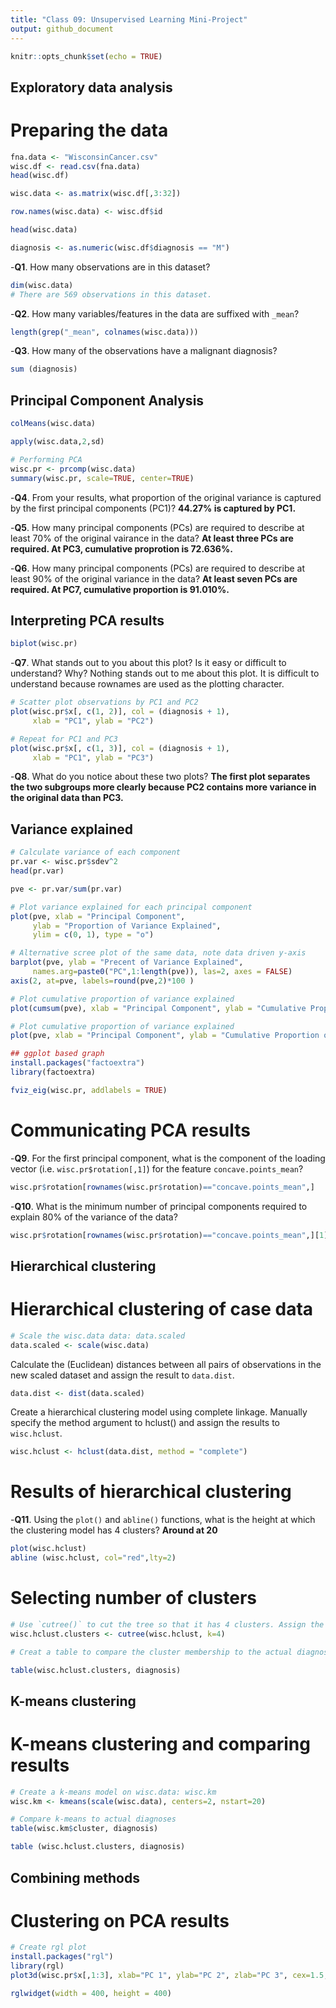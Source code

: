 ```yaml
---
title: "Class 09: Unsupervised Learning Mini-Project"
output: github_document
---
```


```r
knitr::opts_chunk$set(echo = TRUE)
```

## Exploratory data analysis

# Preparing the data

```r
fna.data <- "WisconsinCancer.csv"
wisc.df <- read.csv(fna.data)
head(wisc.df)
```

```r
wisc.data <- as.matrix(wisc.df[,3:32])
```

```r
row.names(wisc.data) <- wisc.df$id
```

```r
head(wisc.data)
```

```r
diagnosis <- as.numeric(wisc.df$diagnosis == "M")

```

<div class="q_box">
-**Q1**. How many observations are in this dataset?
```r
dim(wisc.data)
# There are 569 observations in this dataset. 
```
  
-**Q2**. How many variables/features in the data are suffixed with  `_mean`?
```r
length(grep("_mean", colnames(wisc.data)))
```

-**Q3**. How many of the observations have a malignant diagnosis?
```r
sum (diagnosis)
```
</div>

## Principal Component Analysis

```r
colMeans(wisc.data)

apply(wisc.data,2,sd)
```

```r
# Performing PCA
wisc.pr <- prcomp(wisc.data)
summary(wisc.pr, scale=TRUE, center=TRUE)
```

<div class="q_box">
-**Q4**. From your results, what proportion of the original variance is captured by the first principal components (PC1)? **44.27% is captured by PC1.**

-**Q5**. How many principal components (PCs) are required to describe at least 70% of the original vairance in the data? **At least three PCs are required. At PC3, cumulative proprotion is 72.636%.**

-**Q6**. How many principal components (PCs) are required to describe at least 90% of the original variance in the data? **At least seven PCs are required. At PC7, cumulative proportion is 91.010%.**
</div>

## Interpreting PCA results

```r
biplot(wisc.pr)
```

<div class="q_box">
-**Q7**. What stands out to you about this plot? Is it easy or difficult to understand? Why? Nothing stands out to me about this plot. It is difficult to understand because rownames are used as the plotting character.
</div>

```r
# Scatter plot observations by PC1 and PC2
plot(wisc.pr$x[, c(1, 2)], col = (diagnosis + 1), 
     xlab = "PC1", ylab = "PC2")
```

```r
# Repeat for PC1 and PC3
plot(wisc.pr$x[, c(1, 3)], col = (diagnosis + 1), 
     xlab = "PC1", ylab = "PC3")
```

<div class="q_box">
-**Q8**. What do you notice about these two plots? **The first plot separates the two subgroups more clearly because PC2 contains more variance in the original data than PC3.**
</div>

## Variance explained

```r
# Calculate variance of each component
pr.var <- wisc.pr$sdev^2
head(pr.var)
```

```r
pve <- pr.var/sum(pr.var)

# Plot variance explained for each principal component
plot(pve, xlab = "Principal Component", 
     ylab = "Proportion of Variance Explained", 
     ylim = c(0, 1), type = "o")
```

```r
# Alternative scree plot of the same data, note data driven y-axis
barplot(pve, ylab = "Precent of Variance Explained",
     names.arg=paste0("PC",1:length(pve)), las=2, axes = FALSE)
axis(2, at=pve, labels=round(pve,2)*100 )
```

```r
# Plot cumulative proportion of variance explained
plot(cumsum(pve), xlab = "Principal Component", ylab = "Cumulative Proportion of Variance Explained", ylim = c(0, 1), type = "o")
```

```r
# Plot cumulative proportion of variance explained
plot(pve, xlab = "Principal Component", ylab = "Cumulative Proportion of Variance Explained", ylim = c(0,1), type = "o")
```

```r
## ggplot based graph
install.packages("factoextra")
library(factoextra)
```

```r
fviz_eig(wisc.pr, addlabels = TRUE)

```

# Communicating PCA results

<div class="q_box">
-**Q9**. For the first principal component, what is the component of the loading vector (i.e. `wisc.pr$rotation[,1]`) for the feature `concave.points_mean`?
```r
wisc.pr$rotation[rownames(wisc.pr$rotation)=="concave.points_mean",]
```


-**Q10**. What is the minimum number of principal components required to explain 80% of the variance of the data?
```r
wisc.pr$rotation[rownames(wisc.pr$rotation)=="concave.points_mean",][1]
```
</div>

## Hierarchical clustering

# Hierarchical clustering of case data

```r
# Scale the wisc.data data: data.scaled
data.scaled <- scale(wisc.data)
```

Calculate the (Euclidean) distances between all pairs of observations in the new scaled dataset and assign the result to `data.dist`.
```r
data.dist <- dist(data.scaled)
```

Create a hierarchical clustering model using complete linkage. Manually specify the method argument to hclust() and assign the results to `wisc.hclust`.

```r
wisc.hclust <- hclust(data.dist, method = "complete")
```

# Results of hierarchical clustering
<div class="q_box">
-**Q11**. Using the `plot()` and `abline()` functions, what is the height at which the clustering model has 4 clusters? **Around at 20**

```r
plot(wisc.hclust)
abline (wisc.hclust, col="red",lty=2)
```
</div>

# Selecting number of clusters

```r
# Use `cutree()` to cut the tree so that it has 4 clusters. Assign the output to the variable `wisc.hclust.clusters`.
wisc.hclust.clusters <- cutree(wisc.hclust, k=4)
```

```r
# Creat a table to compare the cluster membership to the actual diagnoses.

table(wisc.hclust.clusters, diagnosis)
```

## K-means clustering

# K-means clustering and comparing results

```r
# Create a k-means model on wisc.data: wisc.km
wisc.km <- kmeans(scale(wisc.data), centers=2, nstart=20)

# Compare k-means to actual diagnoses
table(wisc.km$cluster, diagnosis)
```

```r
table (wisc.hclust.clusters, diagnosis)
```

## Combining methods

# Clustering on PCA results

```r
# Create rgl plot
install.packages("rgl")
library(rgl)
plot3d(wisc.pr$x[,1:3], xlab="PC 1", ylab="PC 2", zlab="PC 3", cex=1.5, size=1, type="s", col=diagnosis+1)

rglwidget(width = 400, height = 400)
```

